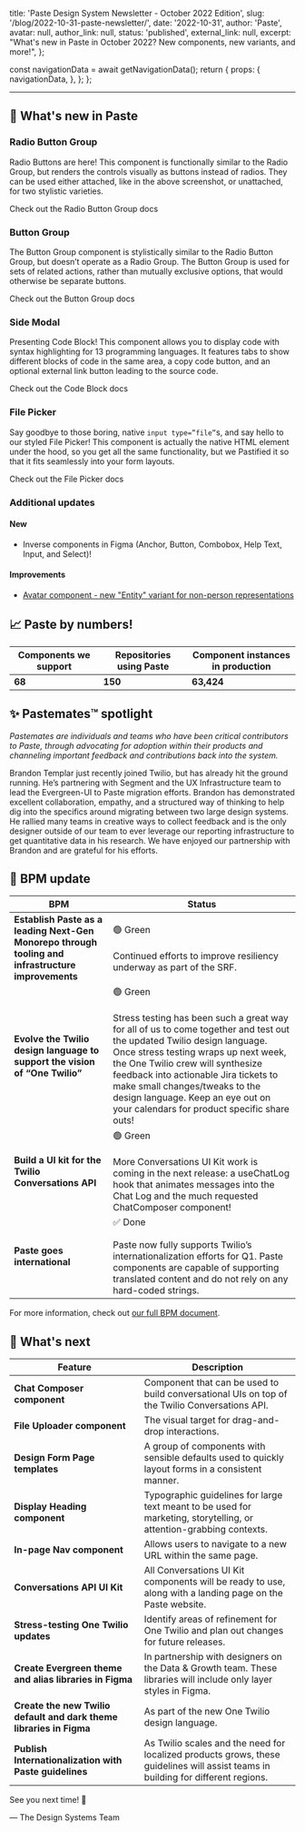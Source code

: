   title: 'Paste Design System Newsletter - October 2022 Edition',
  slug: '/blog/2022-10-31-paste-newsletter/',
  date: '2022-10-31',
  author: 'Paste',
  avatar: null,
  author_link: null,
  status: 'published',
  external_link: null,
  excerpt: "What's new in Paste in October 2022? New components, new variants, and more!",
};



  const navigationData = await getNavigationData();
  return {
    props: {
      navigationData,
    },
  };
};

<ArticleHeader
  title={meta.title}
  description={meta.description}
  date={meta.date}
  machineDate={meta.date}
  author={meta.author}
  avatar={meta.avatar}
  authorLink={meta.author_link}
/>

---

<contentwrapper>

<PageAside data={mdxHeadings} hideFeedback />

<ArticleContent>

## 📣 What's new in Paste

### Radio Button Group

<ResponsiveImage src={RadioButtonGroup} />

Radio Buttons are here! This component is functionally similar to the Radio Group, but renders the controls visually as buttons instead of radios. They can be used either attached, like in the above screenshot, or unattached, for two stylistic varieties.

<Paragraph>
  <Anchor href="#/components/radio-button-group">Check out the Radio Button Group docs</Anchor>
</Paragraph>

### Button Group

<ResponsiveImage src={ButtonGroup} />

The Button Group component is stylistically similar to the Radio Button Group, but doesn’t operate as a Radio Group. The Button Group is used for sets of related actions, rather than mutually exclusive options, that would otherwise be separate buttons.

<Paragraph>
  <Anchor href="/components/button-group">Check out the Button Group docs</Anchor>
</Paragraph>

### Side Modal

<ResponsiveImage src={SideModal} />

Presenting Code Block! This component allows you to display code with syntax highlighting for 13 programming languages.
It features tabs to show different blocks of code in the same area, a copy code button, and an optional external link button leading to the source code.

<Paragraph>
  <Anchor href="/components/code-block">Check out the Code Block docs</Anchor>
</Paragraph>

### File Picker

<ResponsiveImage src={FilePicker} />

Say goodbye to those boring, native `input type=”file”`s, and say hello to our styled File Picker! This component is actually the native HTML element under the hood, so you get all the same functionality, but we Pastified it so that it fits seamlessly into your form layouts.

<Paragraph>
  <Anchor href="/components/file-picker">Check out the File Picker docs</Anchor>
</Paragraph>

### Additional updates

#### New

- Inverse components in Figma (Anchor, Button, Combobox, Help Text, Input, and Select)!

#### Improvements

- [Avatar component - new "Entity" variant for non-person representations](/components/avatar/#avatar-variants)

## 📈 Paste by numbers!

<Table>
  <THead>
    <Tr>
      <Th>Components we support</Th>
      <Th>Repositories using Paste</Th>
      <Th>Component instances in production</Th>
    </Tr>
  </THead>
  <TBody>
    <Tr>
      <Td>
        <strong>68</strong>
      </Td>
      <Td>
        <strong>150</strong>
      </Td>
      <Td>
        <strong>63,424</strong>
      </Td>
    </Tr>
  </TBody>
</Table>

<Box marginBottom="space120" />

## ✨ Pastemates™ spotlight

<em>
  Pastemates are individuals and teams who have been critical contributors to Paste, through advocating for adoption
  within their products and channeling important feedback and contributions back into the system.
</em>

<ResponsiveImage src={Brandon} />

Brandon Templar just recently joined Twilio, but has already hit the ground running. He’s partnering with Segment and the UX Infrastructure team to lead the Evergreen-UI to Paste migration efforts. Brandon has demonstrated excellent collaboration, empathy, and a structured way of thinking to help dig into the specifics around migrating between two large design systems. He rallied many teams in creative ways to collect feedback and is the only designer outside of our team to ever leverage our reporting infrastructure to get quantitative data in his research. We have enjoyed our partnership with Brandon and are grateful for his efforts.

## 🚦 BPM update

<Table>
  <THead>
    <Tr>
      <Th>BPM</Th>
      <Th>Status</Th>
    </Tr>
  </THead>
  <TBody>
    <Tr>
      <Td>
        <strong>Establish Paste as a leading Next-Gen Monorepo through tooling and infrastructure improvements</strong>
      </Td>
      <Td>
        🟢 Green
        <br />
        <br />
        Continued efforts to improve resiliency underway as part of the SRF.
      </Td>
    </Tr>
    <Tr>
      <Td>
        <strong>Evolve the Twilio design language to support the vision of “One Twilio”</strong>
      </Td>
      <Td>
        🟢 Green
        <br />
        <br />
        Stress testing has been such a great way for all of us to come together and test out the updated Twilio design language.
        Once stress testing wraps up next week, the One Twilio crew will synthesize feedback into actionable Jira tickets
        to make small changes/tweaks to the design language. Keep an eye out on your calendars for product specific share
        outs!
      </Td>
    </Tr>
    <Tr>
      <Td>
        <strong>Build a UI kit for the Twilio Conversations API</strong>
      </Td>
      <Td>
        🟢 Green
        <br />
        <br />
        More Conversations UI Kit work is coming in the next release: a useChatLog hook that animates messages into the Chat
        Log and the much requested ChatComposer component!
      </Td>
    </Tr>
    <Tr>
      <Td>
        <strong>Paste goes international</strong>
      </Td>
      <Td>
        ✅ Done
        <br />
        <br />
        Paste now fully supports Twilio’s internationalization efforts for Q1. Paste components are capable of supporting
        translated content and do not rely on any hard-coded strings.
      </Td>
    </Tr>
  </TBody>
</Table>

<Box marginBottom="space120" />

For more information, check out [our full BPM document](https://docs.google.com/document/d/1mH5ImzP5Kzb_nVKOHoTksr5jOY0aG6cbqtcEKbFlLYU/edit#heading=h.sa1nb3t9on2x).

## 👀 What's next

<Table>
  <THead>
    <Tr>
      <Th>Feature</Th>
      <Th>Description</Th>
    </Tr>
  </THead>
  <TBody>
    <Tr>
      <Td>
        <strong>Chat Composer component</strong>
      </Td>
      <Td>Component that can be used to build conversational UIs on top of the Twilio Conversations API.</Td>
    </Tr>
    <Tr>
      <Td>
        <strong>File Uploader component</strong>
      </Td>
      <Td>The visual target for drag-and-drop interactions.</Td>
    </Tr>
    <Tr>
      <Td>
        <strong>Design Form Page templates</strong>
      </Td>
      <Td>A group of components with sensible defaults used to quickly layout forms in a consistent manner.</Td>
    </Tr>
    <Tr>
      <Td>
        <strong>Display Heading component</strong>
      </Td>
      <Td>
        Typographic guidelines for large text meant to be used for marketing, storytelling, or attention-grabbing
        contexts.
      </Td>
    </Tr>
    <Tr>
      <Td>
        <strong>In-page Nav component</strong>
      </Td>
      <Td>Allows users to navigate to a new URL within the same page.</Td>
    </Tr>
    <Tr>
      <Td>
        <strong>Conversations API UI Kit</strong>
      </Td>
      <Td>All Conversations UI Kit components will be ready to use, along with a landing page on the Paste website.</Td>
    </Tr>
    <Tr>
      <Td>
        <strong>Stress-testing One Twilio updates</strong>
      </Td>
      <Td>Identify areas of refinement for One Twilio and plan out changes for future releases.</Td>
    </Tr>
    <Tr>
      <Td>
        <strong>Create Evergreen theme and alias libraries in Figma</strong>
      </Td>
      <Td>
        In partnership with designers on the Data & Growth team. These libraries will include only layer styles in
        Figma.
      </Td>
    </Tr>
    <Tr>
      <Td>
        <strong>Create the new Twilio default and dark theme libraries in Figma</strong>
      </Td>
      <Td>As part of the new One Twilio design language.</Td>
    </Tr>
    <Tr>
      <Td>
        <strong>Publish Internationalization with Paste guidelines</strong>
      </Td>
      <Td>
        As Twilio scales and the need for localized products grows, these guidelines will assist teams in building for
        different regions.
      </Td>
    </Tr>
  </TBody>
</Table>

<Box marginBottom="space120" />

See you next time! 👋

— The Design Systems Team

</ArticleContent>

</contentwrapper>
